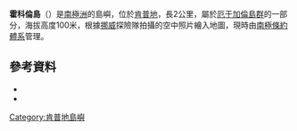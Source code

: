 {{coord|67|0|S|57|15|E|source:GNIS|display=title}}

'''霍科倫島'''（{{lang-en|Håkollen Island}}）是[[南極洲|南極洲]]的島嶼，位於[[肯普地|肯普地]]，長2公里，屬於[[厄于加倫島群|厄于加倫島群]]的一部分，海拔高度100米，根據[[挪威|挪威]]探險隊拍攝的空中照片繪入地圖，現時由[[南極條約體系|南極條約體系]]管理。

==參考資料==
*{{cite gnis | type = antarid | id = 6220| name = Håkollen Island | accessdate = 2012-05-15}}
*{{usgs-gazetteer|id=6220|name=Håkollen Island}}

{{DEFAULTSORT:Håkollen Island}}
[[Category:肯普地島嶼|Category:肯普地島嶼]]


{{KempLand-geo-stub}}